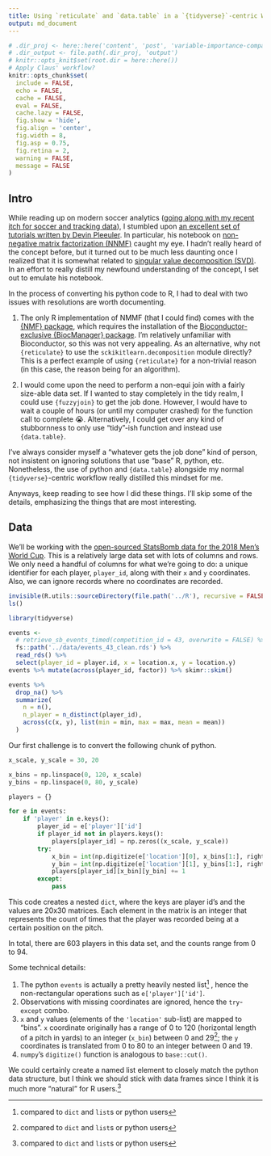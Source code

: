 ```yaml
---
title: Using `reticulate` and `data.table` in a `{tidyverse}`-centric Workflow to Compute Non-Negative Matrix Factorization of Soccer Player Archetypes
output: md_document
---
```


```r
# .dir_proj <- here::here('content', 'post', 'variable-importance-compare')
# .dir_output <- file.path(.dir_proj, 'output')
# knitr::opts_knit$set(root.dir = here::here())
# Apply Claus' workflow?
knitr::opts_chunk$set(
  include = FALSE,
  echo = FALSE,
  cache = FALSE,
  eval = FALSE,
  cache.lazy = FALSE,
  fig.show = 'hide',
  fig.align = 'center',
  fig.width = 8,
  fig.asp = 0.75,
  fig.retina = 2,
  warning = FALSE,
  message = FALSE
)
```

## Intro

While reading up on modern soccer analytics ([going along with my recent itch for soccer and tracking data](https://www.tonyelhabr.rbind.io/soccer-pitch-control-r)), I stumbled upon [an excellent set of tutorials written by Devin Pleeuler](https://github.com/devinpleuler/analytics-handbook). In particular, his notebook on [non-negative matrix factorization (NNMF)](https://en.wikipedia.org/wiki/Non-negative_matrix_factorization) caught my eye. I hadn't really heard of the concept before, but it turned out to be much less daunting once I realized that it is somewhat related to [singular value decomposition (SVD)](https://en.wikipedia.org/wiki/Singular_value_decomposition). In an effort to really distill my newfound understanding of the concept, I set out to emulate his notebook.

In the process of converting his python code to R, I had to deal with two issues with resolutions are worth documenting.

1)  The only R implementation of NMMF (that I could find) comes with the [{NMF} package](https://cran.r-project.org/web/packages/NMF/index.html), which requires the installation of the [Bioconductor-exclusive {BiocManager} package](https://cran.r-project.org/web/packages/BiocManager/index.html). I'm relatively unfamiliar with Bioconductor, so this was not very appealing. As an alternative, why not `{reticulate}` to use the `sckikitlearn.decomposition` module directly? This is a perfect example of using `{reticulate}` for a non-trivial reason (in this case, the reason being for an algorithm).

2)  I would come upon the need to perform a non-equi join with a fairly size-able data set. If I wanted to stay completely in the tidy realm, I could use `{fuzzyjoin}` to get the job done. However, I would have to wait a couple of hours (or until my computer crashed) for the function call to complete 😭. Alternatively, I could get over any kind of stubbornness to only use "tidy"-ish function and instead use `{data.table}`.

I've always consider myself a "whatever gets the job done" kind of person, not insistent on ignoring solutions that use "base" R, python, etc. Nonetheless, the use of python and `{data.table}` alongside my normal `{tidyverse}`-centric workflow really distilled this mindset for me.

Anyways, keep reading to see how I did these things. I'll skip some of the details, emphasizing the things that are most interesting.

## Data

We'll be working with the [open-sourced StatsBomb data for the 2018 Men's World Cup](). This is a relatively large data set with lots of columns and rows. We only need a handful of columns for what we're going to do: a unique identifier for each player, `player_id`, along with their `x` and `y` coordinates. Also, we can ignore records where no coordinates are recorded.

```r
invisible(R.utils::sourceDirectory(file.path('../R'), recursive = FALSE))
ls()
```

```r
library(tidyverse)
```

```r
events <- 
  # retrieve_sb_events_timed(competition_id = 43, overwrite = FALSE) %>% 
  fs::path('../data/events_43_clean.rds') %>% 
  read_rds() %>% 
  select(player_id = player.id, x = location.x, y = location.y)
events %>% mutate(across(player_id, factor)) %>% skimr::skim() 
```

```r
events %>% 
  drop_na() %>% 
  summarize(
    n = n(),
    n_player = n_distinct(player_id),
    across(c(x, y), list(min = min, max = max, mean = mean))
  )
```

Our first challenge is to convert the following chunk of python.

```python
x_scale, y_scale = 30, 20

x_bins = np.linspace(0, 120, x_scale)
y_bins = np.linspace(0, 80, y_scale)

players = {}

for e in events:
    if 'player' in e.keys():
        player_id = e['player']['id']
        if player_id not in players.keys():
            players[player_id] = np.zeros((x_scale, y_scale))
        try:
            x_bin = int(np.digitize(e['location'][0], x_bins[1:], right=True))
            y_bin = int(np.digitize(e['location'][1], y_bins[1:], right=True))
            players[player_id][x_bin][y_bin] += 1
        except:
            pass
```

This code creates a nested `dict`, where the keys are player id's and the values are 20x30 matrices. Each element in the matrix is an integer that represents the count of times that the player was recorded being at a certain position on the pitch.

In total, there are 603 players in this data set, and the counts range from 0 to 94.

Some technical details:

1.  The python `events` is actually a pretty heavily nested list[^1] , hence the non-rectangular operations such as `e['player']['id']`.
2.  Observations with missing coordinates are ignored, hence the `try`-`except` combo.
3.  `x` and `y` values (elements of the `'location'` sub-list) are mapped to "bins". `x` coordinate originally has a range of 0 to 120 (horizontal length of a pitch in yards) to an integer (`x_bin`) between 0 and 29[^2]; the `y` coordinates is translated from 0 to 80 to an integer between 0 and 19.
4.  `numpy`'s `digitize()` function is analogous to `base::cut()`.

[^1]: compared to `dict` and `list`s or python users

[^2]: compared to `dict` and `list`s or python users

We could certainly create a named list element to closely match the python data structure, but I think we should stick with data frames since I think it is much more "natural" for R users.[^3]

[^3]: compared to `dict` and `list`s or python users
